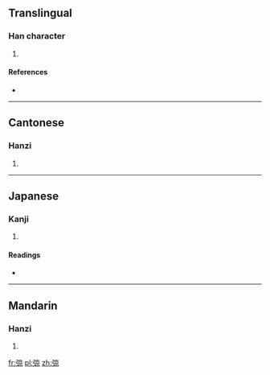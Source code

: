 ==Translingual==

===Han character===
{{Han char|rn=57|rad=弓|as=08|sn=11|four=1029<sub>6</sub>|canj=弓卜口火 (NYRF)}}

# {{defn|Han|sort=弓08}}

====References====
* {{Han ref|kx=0359.210|dkj=09813|dj=0676.010|hdz=20998.140|uh=5F36|ud=24374|bh=D54C|bd=54604}}

----

==Cantonese==

===Hanzi===
{{yue-hanzi|jyut=|y=keung6}}

# {{defn|Cantonese|sort=弓08}}

----

==Japanese==

===Kanji===
{{ja-kanji|grade=|rs=弓08}}

# {{defn|Japanese|sort=弓08}}

====Readings====
* {{ja-readings|on=[[ぎょう]] (gyō), [[ごう]] (gō)|kun=[[あみをはる]] (amioharu), [[わなをかける]] (wanaokakeru)}}

----

==Mandarin==

===Hanzi===
{{cmn-hanzi|pin=[[jiàng]] ([[jiang4]]), [[qiǎng]] ([[qiang3]])|wg=chiang<sup>4</sup>, ch'iang<sup>3</sup>}}

# {{defn|Mandarin|sort=弓08}}

[[fr:弶]]
[[pl:弶]]
[[zh:弶]]